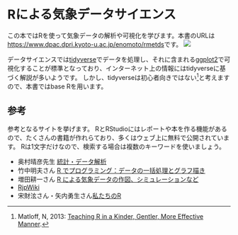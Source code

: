 # Rによる気象データサイエンス {.unnumbered}

この本ではRを使って気象データの解析や可視化を学びます。本書のURLは <https://www.dpac.dpri.kyoto-u.ac.jp/enomoto/rmetds>です。
![](rmetds.png)

データサイエンスでは[tidyverse](https://www.tidyverse.org/)でデータを処理し、それに含まれる[ggplot2](https://ggplot2.tidyverse.org/)で可視化することが標準となっており、インターネット上の情報にはtidyverseに基づく解説が多いようです。
しかし、tidyverseは初心者向きではない[^1]と考えますので、本書ではbase Rを用います。

[^1]: Matloff, N, 2013: [Teaching R in a Kinder, Gentler, More Effective Manner](https://github.com/matloff/TidyverseSkeptic).

## 参考

参考となるサイトを挙げます。
RとRStudioにはレポートや本を作る機能があるので、たくさんの書籍が作れらており、多くはウェブ上に無料で公開されています。
Rは1文字だけなので、検索する場合は複数のキーワードを使いましょう。

- 奥村晴彦先生 [統計・データ解析](https://okumuralab.org/~okumura/stat/)
- 竹中明夫さん [R でプログラミング：データの一括処理とグラフ描き](http://takenaka-akio.org/doc/r_auto/index.html)
- 増田耕一さん [R による気象データの作図、シミュレーションなど](http://macroscope.world.coocan.jp/ja/edu/compex/r_example.html)
- [RjpWiki](http://www.okadajp.org/RWiki/)
- 宋財泫さん・矢内勇生さん[私たちのR](https://www.jaysong.net/RBook/)